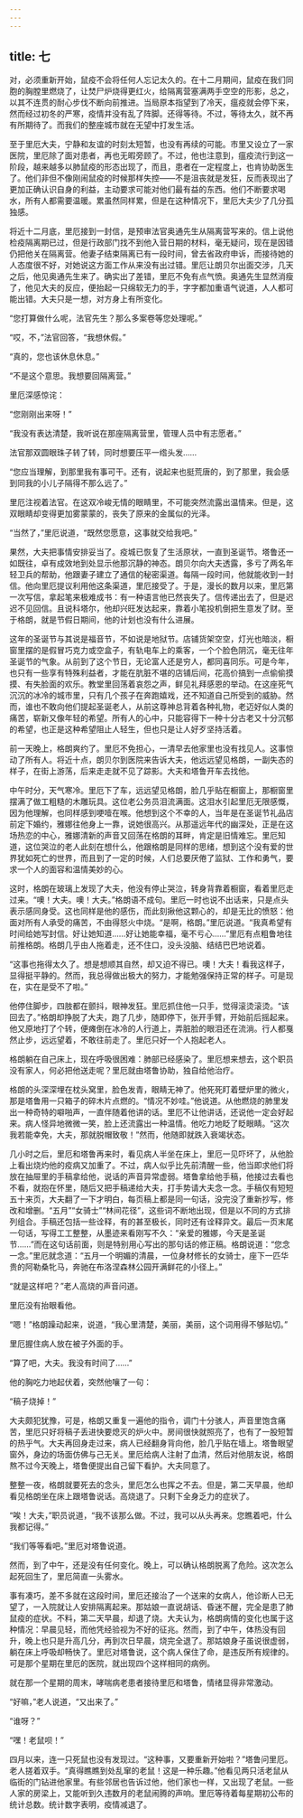 ```yaml
---
---
---
```

title: 七
---



对，必须重新开始，鼠疫不会将任何人忘记太久的。在十二月期间，鼠疫在我们同胞的胸膛里燃烧了，让焚尸炉烧得更红火，给隔离营塞满两手空空的形影，总之，以其不连贯的耐心步伐不断向前推进。当局原本指望到了冷天，瘟疫就会停下来，然而经过初冬的严寒，疫情并没有乱了阵脚。还得等待。不过，等待太久，就不再有所期待了。而我们的整座城市就在无望中打发生活。

至于里厄大夫，宁静和友谊的时刻太短暂，也没有再续的可能。市里又设立了一家医院，里厄除了面对患者，再也无暇旁顾了。不过，他也注意到，瘟疫流行到这一阶段，越来越多以肺鼠疫的形态出现了，而且，患者在一定程度上，也肯协助医生了。他们非但不像刚闹鼠疫的时候那样失控——不是沮丧就是发狂，反而表现出了更加正确认识自身的利益，主动要求可能对他们最有益的东西。他们不断要求喝水，所有人都需要温暖。累虽然同样累，但是在这种情况下，里厄大夫少了几分孤独感。

将近十二月底，里厄接到一封信，是预审法官奥通先生从隔离营写来的。信上说他检疫隔离期已过，但是行政部门找不到他入营日期的材料，毫无疑问，现在是因错仍把他关在隔离营。他妻子结束隔离已有一段时间，曾去省政府申诉，而接待她的人态度很不好，对她说这方面工作从来没有出过错。里厄让朗贝尔出面交涉，几天之后，他见奥通先生来了。确实出了差错，里厄不免有点气愤。奥通先生显然消瘦了，他见大夫的反应，便抬起一只绵软无力的手，字字都加重语气说道，人人都可能出错。大夫只是一想，对方身上有所变化。

“您打算做什么呢，法官先生？那么多案卷等您处理呢。”

“哎，不，”法官回答，“我想休假。”

“真的，您也该休息休息。”

“不是这个意思。我想要回隔离营。”

里厄深感惊诧：

“您刚刚出来呀！”

“我没有表达清楚，我听说在那座隔离营里，管理人员中有志愿者。”

法官那双圆眼珠子转了转，同时想要压平一绺头发……

“您应当理解，到那里我有事可干。还有，说起来也挺荒唐的，到了那里，我会感到同我的小儿子隔得不那么远了。”

里厄注视着法官。在这双冷峻无情的眼睛里，不可能突然流露出温情来。但是，这双眼睛却变得更加雾蒙蒙的，丧失了原来的金属似的光泽。

“当然了，”里厄说道，“既然您愿意，这事就交给我吧。”

果然，大夫把事情安排妥当了。疫城已恢复了生活原状，一直到圣诞节。塔鲁还一如既往，卓有成效地到处显示他那沉静的神态。朗贝尔向大夫透露，多亏了两名年轻卫兵的帮助，他跟妻子建立了通信的秘密渠道。每隔一段时间，他就能收到一封信。他向里厄提议利用他这条渠道，里厄接受了。于是，漫长的数月以来，里厄第一次写信，拿起笔来极难成书：有一种语言他已然丧失了。信传递出去了，但是迟迟不见回信。且说科塔尔，他却兴旺发达起来，靠着小笔投机倒把生意发了财。至于格朗，就是节假日期间，他的计划也没有什么进展。

这年的圣诞节与其说是福音节，不如说是地狱节。店铺货架空空，灯光也暗淡，橱窗里摆的是假冒巧克力或空盒子，有轨电车上的乘客，一个个脸色阴沉，毫无往年圣诞节的气象。从前到了这个节日，无论富人还是穷人，都同喜同乐。可是今年，也只有一些享有特殊利益者，才能在肮脏不堪的店铺后间，花高价搞到一点偷偷摸摸、有失脸面的欢乐。教堂里回荡着哀怨之声，鲜见礼拜感恩的举动。在这座死气沉沉的冰冷的城市里，只有几个孩子在奔跑嬉戏，还不知道自己所受到的威胁。然而，谁也不敢向他们提起圣诞老人，从前这尊神总背着各种礼物，老迈好似人类的痛苦，崭新又像年轻的希望。所有人的心中，只能容得下一种十分古老又十分沉郁的希望，也正是这种希望阻止人轻生，但也只是让人好歹坚持活着。

前一天晚上，格朗爽约了。里厄不免担心，一清早去他家里也没有找见人。这事惊动了所有人。将近十点，朗贝尔到医院来告诉大夫，他远远望见格朗，一副失态的样子，在街上游荡，后来走走就不见了踪影。大夫和塔鲁开车去找他。

中午时分，天气寒冷。里厄下了车，远远望见格朗，脸几乎贴在橱窗上，那橱窗里摆满了做工粗糙的木雕玩具。这位老公务员泪流满面。这泪水引起里厄无限感慨，因为他理解，也同样感到哽噎在喉。他想到这个不幸的人，当年是在圣诞节礼品店前定下婚约，雅娜往他身上一靠，说她很高兴。从那遥远年代的幽深处，正是在这场热恋的中心，雅娜清新的声音又回荡在格朗的耳畔，肯定是旧情难忘。里厄知道，这位哭泣的老人此刻在想什么，他跟格朗是同样的思绪，想到这个没有爱的世界犹如死亡的世界，而且到了一定的时候，人们总要厌倦了监狱、工作和勇气，要求一个人的面容和温情美妙的心。

这时，格朗在玻璃上发现了大夫，他没有停止哭泣，转身背靠着橱窗，看着里厄走过来。“噢！大夫。噢！大夫。”格朗语不成句。里厄一时也说不出话来，只是点头表示感同身受。这也同样是他的感伤，而此刻揪他这颗心的，却是无比的愤怒：他面对所有人承受的痛苦，不由得怒火中烧。“是啊，格朗。”里厄说道。“我真希望有时间给她写封信。好让她知道……好让她能幸福，毫不亏心……”里厄有点粗鲁地往前推格朗。格朗几乎由人拖着走，还不住口，没头没脑、结结巴巴地说着。

“这事也拖得太久了。想是想顺其自然，却又迫不得已。噢！大夫！看我这样子，显得挺平静的。然而，我总得做出极大的努力，才能勉强保持正常的样子。可是现在，实在是受不了啦。”

他停住脚步，四肢都在颤抖，眼神发狂。里厄抓住他一只手，觉得滚烫滚烫。“该回去了。”格朗却挣脱了大夫，跑了几步，随即停下，张开手臂，开始前后摇起来。他又原地打了个转，便瘫倒在冰冷的人行道上，弄脏脸的眼泪还在流淌。行人都戛然止步，远远望着，不敢往前走了。里厄只好一个人抱起老人。

格朗躺在自己床上，现在呼吸很困难：肺部已经感染了。里厄想来想去，这个职员没有家人，何必把他送走呢？里厄就由塔鲁协助，独自给他治疗。

格朗的头深深埋在枕头窝里，脸色发青，眼睛无神了。他死死盯着壁炉里的微火，那是塔鲁用一只箱子的碎木片点燃的。“情况不妙哇。”他说道。从他燃烧的肺里发出一种奇特的噼啪声，一直伴随着他讲的话。里厄不让他讲话，还说他一定会好起来。病人怪异地微微一笑，脸上还流露出一种温情。他吃力地眨了眨眼睛。“这次我若能幸免，大夫，那就脱帽致敬！”然而，他随即就跌入衰竭状态。

几小时之后，里厄和塔鲁再来时，看见病人半坐在床上，里厄一见吓坏了，从他脸上看出烧灼他的疫病又加重了。不过，病人似乎比先前清醒一些，他当即求他们将放在抽屉里的手稿拿给他，说话的声音异常虚弱。塔鲁拿给他手稿，他接过去看也不看，就抱在怀里，随后又把手稿递给大夫，打手势请大夫念一念。手稿仅有短短五十来页，大夫翻了一下才明白，每页稿上都是同一句话，没完没了重新抄写，修改和增删。“五月”“女骑士”“林间花径”，这些词不断地出现，但是以不同的方式排列组合。手稿还包括一些诠释，有的甚至极长，同时还有诠释异文。最后一页末尾一句话，写得工工整整，从墨迹来看刚写不久：“亲爱的雅娜，今天是圣诞节……”而在这句话前面，则是特别用心写出的那句话的修正稿。格朗说道：“您念一念。”里厄就念道：“五月一个明媚的清晨，一位身材修长的女骑士，座下一匹华贵的阿勒桑牝马，奔驰在布洛涅森林公园开满鲜花的小径上。”

“就是这样吧？”老人高烧的声音问道。

里厄没有抬眼看他。

“嗯！”格朗躁动起来，说道，“我心里清楚，美丽，美丽，这个词用得不够贴切。”

里厄握住病人放在被子外面的手。

“算了吧，大夫。我没有时间了……”

他的胸吃力地起伏着，突然他嚷了一句：

“稿子烧掉！”

大夫颇犯犹豫，可是，格朗又重复一遍他的指令，调门十分骇人，声音里饱含痛苦，里厄只好将稿子丢进快要熄灭的炉火中。房间很快就照亮了，也有了一股短暂的热乎气。大夫再回身走过来，病人已经翻身背向他，脸几乎贴在墙上。塔鲁眼望窗外，身边的场面仿佛与己无关。里厄给病人注射了血清，然后对他朋友说，格朗熬不过今天晚上，塔鲁便提出自己留下看护。大夫同意了。

整整一夜，格朗就要死去的念头，里厄怎么也挥之不去。但是，第二天早晨，他却看见格朗坐在床上跟塔鲁说话。高烧退了。只剩下全身乏力的症状了。

“唉！大夫，”职员说道，“我不该那么做。不过，我可以从头再来。您瞧着吧，什么我都记得。”

“我们等等看吧。”里厄对塔鲁说道。

然而，到了中午，还是没有任何变化。晚上，可以确认格朗脱离了危险。这次怎么起死回生了，里厄简直一头雾水。

事有凑巧，差不多就在这段时间，里厄还接治了一个送来的女病人，他诊断人已无望了，一入院就让人安排隔离起来。那姑娘一直说胡话、昏迷不醒，完全是患了肺鼠疫的症状。不料，第二天早晨，却退了烧。大夫认为，格朗病情的变化也属于这种情况：早晨见轻，而他凭经验视为不好的征兆。然而，到了中午，体热没有回升，晚上也只是升高几分，再到次日早晨，烧完全退了。那姑娘身子虽说很虚弱，躺在床上呼吸却畅快了。里厄对塔鲁说，这个病人保住了命，是违反所有规律的。可是那个星期在里厄的医院，就出现四个这样相同的病例。

就在那一个星期的周末，哮喘病老患者接待里厄和塔鲁，情绪显得非常激动。

“好嘛，”老人说道，“又出来了。”

“谁呀？”

“嘿！老鼠呗！”

四月以来，连一只死鼠也没有发现过。“这种事，又要重新开始啦？”塔鲁问里厄。老人搓着双手。“真得瞧瞧到处乱窜的老鼠！这是一种乐趣。”他看见两只活老鼠从临街的门钻进他家里。有些邻居也告诉过他，他们家也一样，又出现了老鼠。一些人家的房梁上，又能听到久违数月的老鼠闹腾的声响。里厄等待着每星期初公布的统计总数。统计数字表明，疫情减退了。